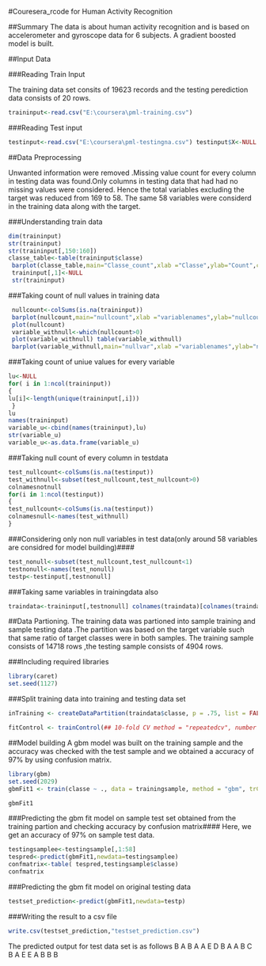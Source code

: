 #Couresera_rcode for Human Activity Recognition

##Summary
The data is about human activity recognition and is based on accelerometer and gyroscope data for 6 subjects.
A gradient boosted model is built.

##Input Data

###Reading Train Input

The training data set consits of 19623   records and the testing perediction data consists of 20 rows.
```{r}
traininput<-read.csv("E:\coursera\pml-training.csv") 
```


###Reading Test input
```{r}
testinput<-read.csv("E:\coursera\pml-testingna.csv") testinput$X<-NULL testinput$problem_id<-NULL
```

##Data Preprocessing

Unwanted information were removed .Missing value count for every column in testing data was found.Only columns in testing data that had had no missing values were considered.
Hence the total variables excluding the target was reduced from 169 to 58.
The same 58 variables were considerd in the training data along with the target.

###Understanding train data
```{r}
dim(traininput)
str(traininput)
str(traininput[,150:160]) 
classe_table<-table(traininput$classe)
 barplot(classe_table,main="Classe_count",xlab ="Classe",ylab="Count",col="blue")
 traininput[,1]<-NULL
 str(traininput)
```

###Taking count of null values in training data
```{r}
 nullcount<-colSums(is.na(traininput))
 barplot(nullcount,main="nullcount",xlab ="variablenames",ylab="nullcount",col="blue")
 plot(nullcount)
 variable_withnull<-which(nullcount>0)
 plot(variable_withnull) table(variable_withnull)
 barplot(variable_withnull,main="nullvar",xlab ="variablenames",ylab="nullcount",col="blue")
```

###Taking count of uniue values for every variable

```{r}
lu<-NULL 
for( i in 1:ncol(traininput)) 
{ 
lu[i]<-length(unique(traininput[,i]))
 } 
lu
names(traininput) 
variable_u<-cbind(names(traininput),lu)
str(variable_u) 
variable_u<-as.data.frame(variable_u)
```


###Taking null count of every column in testdata
```{r}
test_nullcount<-colSums(is.na(testinput)) 
test_withnull<-subset(test_nullcount,test_nullcount>0)
colnamesnotnull 
for(i in 1:ncol(testinput))
{ 
test_nullcount<-colSums(is.na(testinput)) 
colnamesnull<-names(test_withnull) 
}
```

###Considering only non null variables in test data(only around 58 variables are considred for model building)#### 
```{r}
test_nonull<-subset(test_nullcount,test_nullcount<1) 
testnonull<-names(test_nonull)
testp<-testinput[,testnonull]
```

###Taking same variables in trainingdata also
```{r}
traindata<-traininput[,testnonull] colnames(traindata)[colnames(traindata)=="traininput$classe"] <- "classe" str(traindata)
```


##Data Partioning.
The training data was partioned into sample training and sample testing data .The partition was based on the target variable such that 
same ratio of target classes were in both samples.
The training sample consists of   14718 rows   ,the testing sample consists of  4904 rows.

###Including required libraries
```{r}
library(caret) 
set.seed(1127)
```

###Split training data into training and testing data set
```{r}
inTraining <- createDataPartition(traindata$classe, p = .75, list = FALSE) trainingsample <- traindata[ inTraining,] testingsample <- traindata[-inTraining,]

fitControl <- trainControl(## 10-fold CV method = "repeatedcv", number = 10, ## repeated ten times repeats = 10)
```

##Model building 
A gbm model was built on the training sample and the accuracy was checked with the test sample and we obtained a accuracy of 97% by using confusion matrix.
```{r}
library(gbm)
set.seed(2029) 
gbmFit1 <- train(classe ~ ., data = trainingsample, method = "gbm", trControl = fitControl, ## This last option is actually one ## for gbm() that passes through verbose = FALSE)

gbmFit1
```

###Predicting the gbm fit model on sample test set obtained from the training partion and checking accuracy by confusion matrix####
Here, we get an accuracy of 97% on sample test data.

```{r}
testingsamplee<-testingsample[,1:58] 
tespred<-predict(gbmFit1,newdata=testingsamplee) 
confmatrix<-table( tespred,testingsample$classe)
confmatrix
```

###Predicting the gbm fit model on original testing data
```{r}
testset_prediction<-predict(gbmFit1,newdata=testp)
```

###Writing the result to a csv file
```{r}
write.csv(testset_prediction,"testset_prediction.csv")
```

The predicted output for test data set is as follows
B A B A A E D B A A B C B A E E A B B B